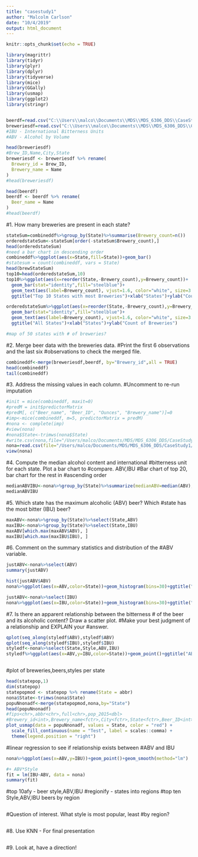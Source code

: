 ```yaml
---
title: "casestudy1"
author: "Malcolm Carlson"
date: "10/4/2019"
output: html_document
---
```


```r
knitr::opts_chunk$set(echo = TRUE)
```

```r
library(magrittr)
library(tidyr)
library(plyr)
library(dplyr)
library(tidyverse)
library(mice)
library(GGally)
library(usmap)
library(ggplot2)
library(stringr)


beerdf=read.csv("C:\\Users\\malco\\Documents\\MDS\\MDS_6306_DDS\\CaseStudy1\\Beers.csv",header=TRUE)
breweriesdf=read.csv("C:\\Users\\malco\\Documents\\MDS\\MDS_6306_DDS\\CaseStudy1\\Breweries.csv",header=TRUE)
#IBU - International Bitterness Units
#ABV - Alcohol by Volume

head(breweriesdf) 
#Brew_ID,Name,City,State
breweriesdf <- breweriesdf %>% rename(
  Brewery_id = Brew_ID,
  Brewery_name = Name
)
#head(breweriesdf)

head(beerdf)
beerdf <- beerdf %>% rename(
  Beer_name = Name
)
#head(beerdf)
```


#1. How many breweries are present in each state?
```r
stateSum=combineddf%>%group_by(State)%>%summarise(Brewery_count=n())
orderedstateSum<-stateSum[order(-stateSum$Brewery_count),]
head(orderedstateSum)
#need a bar chart in descending order
combineddf%>%ggplot(aes(x=State,fill=State))+geom_bar()
#statesum = count(combineddf, vars = State)
head(brewStateSum)
top10=head(orderedstateSum,10)
top10%>%ggplot(aes(x=reorder(State,-Brewery_count),y=Brewery_count))+
  geom_bar(stat="identity",fill="steelblue")+
  geom_text(aes(label=Brewery_count), vjust=1.6, color="white", size=3.5)+
  ggtitle("Top 10 States with most Breweries")+xlab("States")+ylab("Count of Breweries")

orderedstateSum%>%ggplot(aes(x=reorder(State,-Brewery_count),y=Brewery_count))+
  geom_bar(stat="identity",fill="steelblue")+
  geom_text(aes(label=Brewery_count), vjust=1.6, color="white", size=3.5)+
  ggtitle("All States")+xlab("States")+ylab("Count of Breweries")

#map of 50 states with # of breweries?

```

#2.  Merge beer data with the breweries data. 
#Print the first 6 observations and the last six #observations to check the merged file.
```r
combineddf<-merge(breweriesdf,beerdf, by="Brewery_id",all = TRUE)
head(combineddf)
tail(combineddf)

```

#3. Address the missing values in each column.
#Uncomment to re-run imputation
```r

#init = mice(combineddf, maxit=0)
#predM = init$predictorMatrix
#predM[, c("Beer_name", "Beer_ID", "Ounces", "Brewery_name")]=0
#imp<-mice(combineddf, m=5, predictorMatrix = predM)
#nona <- complete(imp)
#view(nona)
#nona$State<-trimws(nona$State)
#write.csv(nona,file="/Users/malco/Documents/MDS/MDS_6306_DDS/CaseStudy1/nona.csv",row.names=FALSE)
nona=read.csv(file="/Users/malco/Documents/MDS/MDS_6306_DDS/CaseStudy1/nona.csv",header=TRUE)
view(nona)
```
#4. Compute the median alcohol content and international #bitterness unit for each state. Plot a bar chart to #compare. ABV,IBU
#Bar chart of top 20, bar chart for the rest in #ascending order
```r

medianABVIBU<-nona%>%group_by(State)%>%summarize(medianABV=median(ABV),medianIBU=median(IBU))
medianABVIBU


```
#5. Which state has the maximum alcoholic (ABV) beer? Which #state has the most bitter (IBU) beer?
```r
maxABV<-nona%>%group_by(State)%>%select(State,ABV)
maxIBU<-nona%>%group_by(State)%>%select(State,IBU)
maxABV[which.max(maxABV$ABV), ]
maxIBU[which.max(maxIBU$IBU), ]

```
#6. Comment on the summary statistics and distribution of the #ABV variable.
```r
justABV<-nona%>%select(ABV)
summary(justABV)

hist(justABV$ABV)
nona%>%ggplot(aes(x=ABV,color=State))+geom_histogram(bins=30)+ggtitle("Distribution of Alcohol by Volume of Beer population")+xlab("ABV Content")+ylab("Number of Beers")

```
```r
justABV<-nona%>%select(IBU)
nona%>%ggplot(aes(x=IBU,color=State))+geom_histogram(bins=30)+ggtitle("Distribution of Bitterness of Beer population")+xlab("Bitterness")+ylab("Number of Beers")
```


#7. Is there an apparent relationship between the bitterness # of the beer and its alcoholic content? Draw a scatter plot.  #Make your best judgment of a relationship and EXPLAIN your #answer.
```r
qplot(seq_along(styledf$ABV),styledf$ABV)
qplot(seq_along(styledf$IBU),styledf$IBU)
styledf<-nona%>%select(State,Style,ABV,IBU)
styledf%>%ggplot(aes(x=ABV,y=IBU,color=State))+geom_point()+ggtitle("ABV vs IBU")



```
#plot of breweries,beers,styles per state
```r
head(statepop,1)
dim(statepop)
statepopmod <- statepop %>% rename(State = abbr)
nona$State<-trimws(nona$State)
popuNnonadf<-merge(statepopmod,nona,by="State")
head(popuNnonadf)
#fips<chr>,abbr<chr>,full<chr>,pop_2015<dbl>
#Brewery_id<int>,Brewery_name<fctr>,City<fctr>,State<fctr>,Beer_ID<int>,ABV<dbl>,IBU<int>,Style<fctr>,Ounces<dbl>
plot_usmap(data = popuNnonadf, values = State, color = "red") + 
  scale_fill_continuous(name = "Test", label = scales::comma) + 
  theme(legend.position = "right")


```
#linear regression to see if relationship exists between
#ABV and IBU
```r
nona%>%ggplot(aes(x=ABV,y=IBU))+geom_point()+geom_smooth(method="lm")

#+ ABV*Style
fit = lm(IBU~ABV, data = nona) 
summary(fit)


```

#top 10afy - beer style,ABV,IBU
#regionify - states into regions 
#top ten Style,ABV,IBU beers by region

```r



```
#Question of interest.  What style is most popular, least
#by region?
```r


```

#8.  Use KNN - For final presentation
```r

```
#9.  Look at, have a direction!
